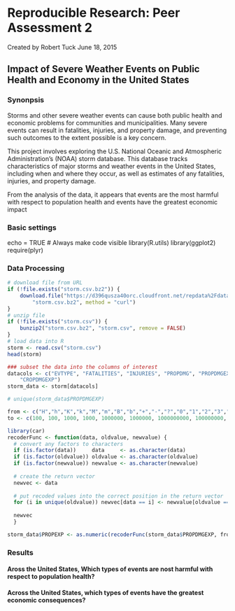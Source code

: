 Reproducible Research: Peer Assessment 2
==========================================
Created by Robert Tuck June 18, 2015

## Impact of Severe Weather Events on Public Health and Economy in the United States

### Synonpsis  
Storms and other severe weather events can cause both public health and economic problems for communities and municipalities. Many severe events can result in fatalities, injuries, and property damage, and preventing such outcomes to the extent possible is a key concern.

This project involves exploring the U.S. National Oceanic and Atmospheric Administration's (NOAA) storm database. This database tracks characteristics of major storms and weather events in the United States, including when and where they occur, as well as estimates of any fatalities, injuries, and property damage.

From the analysis of the data, it appears that <xxxx> events are the most harmful with respect to population health and <xxxx> events have the greatest economic impact


### Basic settings
echo = TRUE  # Always make code visible
library(R.utils)
library(ggplot2)
require(plyr)

### Data Processing
```r
# download file from URL
if (!file.exists("storm.csv.bz2")) {
    download.file("https://d396qusza40orc.cloudfront.net/repdata%2Fdata%2FStormData.csv.bz2", 
        "storm.csv.bz2", method = "curl")
}
# unzip file
if (!file.exists("storm.csv")) {
    bunzip2("storm.csv.bz2", "storm.csv", remove = FALSE)
}
# load data into R
storm <- read.csv("storm.csv")
head(storm)
```

```r
### subset the data into the columns of interest
datacols <- c("EVTYPE", "FATALITIES", "INJURIES", "PROPDMG", "PROPDMGEXP", "CROPDMG", 
    "CROPDMGEXP")
storm_data <- storm[datacols]
```
```r
# unique(storm_data$PROPDMGEXP)

from <- c("H","h","K","k","M","m","B","b","+","-","?","0","1","2","3","4","5","6","7","8","")
to <- c(100, 100, 1000, 1000, 1000000, 1000000, 1000000000, 100000000, 1, 0, 0, 1, 10, 100, 1000, 10000, 100000, 100000, 10000000, 100000000, 0)

library(car)
recoderFunc <- function(data, oldvalue, newvalue) {
  # convert any factors to characters
  if (is.factor(data))     data     <- as.character(data)
  if (is.factor(oldvalue)) oldvalue <- as.character(oldvalue)
  if (is.factor(newvalue)) newvalue <- as.character(newvalue)
  
  # create the return vector
  newvec <- data
  
  # put recoded values into the correct position in the return vector
  for (i in unique(oldvalue)) newvec[data == i] <- newvalue[oldvalue == i]
  
  newvec
  }

storm_data$PROPEXP <- as.numeric(recoderFunc(storm_data$PROPDMGEXP, from, to))

```
### Results

#### Aross the United States, Which types of events are nost harmful with respect to population health?

#### Across the United States, which types of events have the greatest economic consequences?

